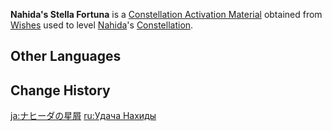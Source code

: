 {{Item Infobox
|id           = 1173
|image        = Item Stella Fortuna (5 Star).png
|type         = Constellation Activation Materials
|group        = Stella Fortuna
|quality      = 5
|description  = [[Nahida]]'s Constellation Activation Material
|source1      = [[Wishes]]
}}
'''Nahida's Stella Fortuna''' is a [[Constellation Activation Material]] obtained from [[Wishes]] used to level [[Nahida]]'s [[Constellation]].

==Other Languages==
{{Other Languages
|en      = Nahida's Stella Fortuna
|zhs     = 纳西妲的命星
|zhs_rm  = Nàxīdá de Mìngxīng
|zht     = 納西妲的命星
|zht_rm  = Nàxīdá de Mìngxīng
|zh_tl   = Nahida's {{Lex|Stella Fortuna|zh}}
|ja      = ナヒーダの星屑
|ja_rm   = Nahiida no Hoshikuzu
|ja_tl   = Nahida's {{Lex|Stella Fortuna|ja}}
|ko      = 나히다의 운명의 별
|ko_rm   = Nahida-ui Unmyeong-ui Byeol
|ko_tl   = Nahida's {{Lex|Stella Fortuna|ko}}
|es      = Stella Fortuna de Nahida
|es_tl   = Nahida's Stella Fortuna
|fr      = Stella Fortuna de Nahida
|fr_tl   = Nahida's Stella Fortuna
|ru      = <!--Удача Нахида-->
|ru_tl   = <!--Nahida's {{Lex|Stella Fortuna|ru}}-->
|th      = ดวงดาวแห่งชีวิตของ Nahida
|th_rm   = Duangdao haeng Chiwit khong Nahida
|th_tl   = Nahida's {{Lex|Stella Fortuna|th}}
|vi      = Chòm Sao Của Nahida
|vi_tl   = Nahida's {{Lex|Stella Fortuna|vi}}
|de      = Stella Fortuna von Nahida
|de_tl   = Nahida's Stella Fortuna
|id      = Nahida's Stella Fortuna
|pt      = <!--Constelação de Nahida/Stella Fortuna de Nahida-->
|pt_tl   = <!--Nahida's Stella Fortuna-->
|tr      = <!--Nahida' Yaşam Yıldızı-->
|tr_tl   = <!--Nahida's Stella Fortuna-->
|it      = Stella Fortuna di Nahida
|it_tl   = Nahida's Stella Fortuna
}}

==Change History==
{{Change History|3.2}}

[[ja:ナヒーダの星屑]]
[[ru:Удача Нахиды]]
